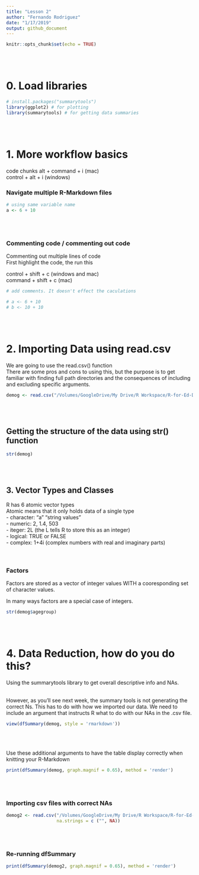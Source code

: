 ```yaml
---
title: "Lesson 2"
author: "Fernando Rodriguez"
date: "1/17/2019"
output: github_document
---
```


```r
knitr::opts_chunk$set(echo = TRUE)
```
<br><br>

# 0. Load libraries
```r
# install.packages("summarytools")
library(ggplot2) # for plotting
library(summarytools) # for getting data summaries
```
<br><br>

# 1. More workflow basics

code chunks
alt + command + i (mac)<br>
control + alt + i (windows)<br>

### Navigate multiple R-Markdown files
```r
# using same variable name
a <- 6 + 10
```
<br><br>

### Commenting code / commenting out code<br>

Commenting out multiple lines of code<br>
First highlight the code, the run this<br>

control + shift + c (windows and mac)<br>
command + shift + c (mac)<br>
```r
# add comments. It doesn't effect the caculations

# a <- 6 + 10
# b <- 10 + 10

```
<br><br>

# 2. Importing Data using read.csv

We are going to use the read.csv() function<br>
There are some pros and cons to using this, but the purpose is to get familiar
with finding full path directories and the consequences of including and excluding
specific arguments. 
```r
demog <- read.csv("/Volumes/GoogleDrive/My Drive/R Workspace/R-for-Ed-Data-Science/Data/Physics Course Demo Data.csv", header = TRUE)
```
<br><br>

## Getting the structure of the data using str() function

```r
str(demog)
```
<br><br>

## 3. Vector Types and Classes
R has 6 atomic vector types<br>
Atomic means that it only holds data of a single type<br>
- character: "a" "string values"<br>
- numeric: 2, 1.4, 503<br>
- iteger: 2L (the L tells R to store this as an integer)<br>
- logical: TRUE or FALSE<br>
- complex: 1+4i (complex numbers with real and imaginary parts)<br>
<br><br>

### Factors
Factors are stored as a vector of integer values WITH a cooresponding set
of character values.<br>

In many ways factors are a special case of integers.<br>
```r
str(demog$agegroup)
```
<br><br>

# 4. Data Reduction, how do you do this?
Using the summarytools library to get overall descriptive info and NAs.<br><br>

However, as you'll see next week, the summary tools is not generating the 
correct Ns. This has to do with how we imported our data. We need to include an
argument that instructs R what to do with our NAs in the .csv file.

```r
view(dfSummary(demog, style = 'rmarkdown'))

```
<br><br>

Use these additional arguments to have the table display correctly when 
knitting your R-Markdown
```r
print(dfSummary(demog, graph.magnif = 0.65), method = 'render')
```
<br><br>

### Importing csv files with correct NAs
```r
demog2 <- read.csv("/Volumes/GoogleDrive/My Drive/R Workspace/R-for-Ed-Data-Science/Data/Physics Course Demo Data.csv", header = TRUE,
                   na.strings = c ("", NA))
```
<br><br>

### Re-running dfSummary
```r
print(dfSummary(demog2, graph.magnif = 0.65), method = 'render')
```